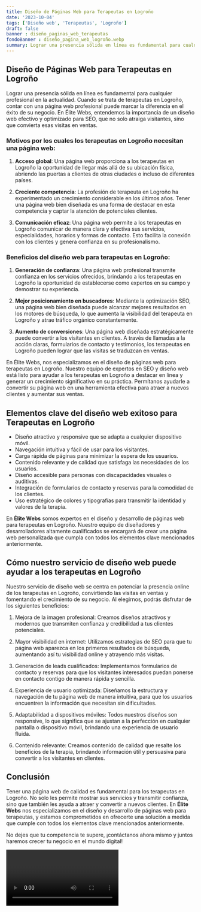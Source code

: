 ```yaml
---
title: Diseño de Páginas Web para Terapeutas en Logroño
date: '2023-10-04'
tags: ['Diseño web', 'Terapeutas', 'Logroño']
draft: false
banner : diseño_paginas_web_terapeutas
fondoBanner : diseño_pagina_web_logroño.webp
summary: Lograr una presencia sólida en línea es fundamental para cualquier profesional en la actualidad. Cuando se trata de terapeutas en Logroño, contar con una página web profesional puede marcar la diferencia en el éxito de su negocio. En Élite Webs, entendemos la importancia de un diseño web efectivo y optimizado para SEO, que no solo atraiga visitantes, sino que convierta esas visitas en ventas.
---
```


## Diseño de Páginas Web para Terapeutas en Logroño

Lograr una presencia sólida en línea es fundamental para cualquier profesional en la actualidad. Cuando se trata de terapeutas en Logroño, contar con una página web profesional puede marcar la diferencia en el éxito de su negocio. En Élite Webs, entendemos la importancia de un diseño web efectivo y optimizado para SEO, que no solo atraiga visitantes, sino que convierta esas visitas en ventas.

### Motivos por los cuales los terapeutas en Logroño necesitan una página web:

1. **Acceso global**: Una página web proporciona a los terapeutas en Logroño la oportunidad de llegar más allá de su ubicación física, abriendo las puertas a clientes de otras ciudades o incluso de diferentes países.

2. **Creciente competencia**: La profesión de terapeuta en Logroño ha experimentado un crecimiento considerable en los últimos años. Tener una página web bien diseñada es una forma de destacar en esta competencia y captar la atención de potenciales clientes.

3. **Comunicación eficaz**: Una página web permite a los terapeutas en Logroño comunicar de manera clara y efectiva sus servicios, especialidades, horarios y formas de contacto. Esto facilita la conexión con los clientes y genera confianza en su profesionalismo.

### Beneficios del diseño web para terapeutas en Logroño:

1. **Generación de confianza**: Una página web profesional transmite confianza en los servicios ofrecidos, brindando a los terapeutas en Logroño la oportunidad de establecerse como expertos en su campo y demostrar su experiencia.

2. **Mejor posicionamiento en buscadores**: Mediante la optimización SEO, una página web bien diseñada puede alcanzar mejores resultados en los motores de búsqueda, lo que aumenta la visibilidad del terapeuta en Logroño y atrae tráfico orgánico constantemente.

3. **Aumento de conversiones**: Una página web diseñada estratégicamente puede convertir a los visitantes en clientes. A través de llamadas a la acción claras, formularios de contacto y testimonios, los terapeutas en Logroño pueden lograr que las visitas se traduzcan en ventas.

En Élite Webs, nos especializamos en el diseño de páginas web para terapeutas en Logroño. Nuestro equipo de expertos en SEO y diseño web está listo para ayudar a los terapeutas en Logroño a destacar en línea y generar un crecimiento significativo en su práctica. Permítanos ayudarle a convertir su página web en una herramienta efectiva para atraer a nuevos clientes y aumentar sus ventas.

<GifSeo />

<Cta />

## Elementos clave del diseño web exitoso para Terapeutas en Logroño

- Diseño atractivo y responsive que se adapta a cualquier dispositivo móvil.
- Navegación intuitiva y fácil de usar para los visitantes.
- Carga rápida de páginas para minimizar la espera de los usuarios.
- Contenido relevante y de calidad que satisfaga las necesidades de los usuarios.
- Diseño accesible para personas con discapacidades visuales o auditivas.
- Integración de formularios de contacto y reservas para la comodidad de los clientes.
- Uso estratégico de colores y tipografías para transmitir la identidad y valores de la terapia.

En **Élite Webs** somos expertos en el diseño y desarrollo de páginas web para terapeutas en Logroño. Nuestro equipo de diseñadores y desarrolladores altamente cualificados se encargará de crear una página web personalizada que cumpla con todos los elementos clave mencionados anteriormente.

## Cómo nuestro servicio de diseño web puede ayudar a los terapeutas en Logroño

Nuestro servicio de diseño web se centra en potenciar la presencia online de los terapeutas en Logroño, convirtiendo las visitas en ventas y fomentando el crecimiento de su negocio. Al elegirnos, podrás disfrutar de los siguientes beneficios:

1. Mejora de la imagen profesional: Creamos diseños atractivos y modernos que transmiten confianza y credibilidad a tus clientes potenciales.

2. Mayor visibilidad en internet: Utilizamos estrategias de SEO para que tu página web aparezca en los primeros resultados de búsqueda, aumentando así tu visibilidad online y atrayendo más visitas.

3. Generación de leads cualificados: Implementamos formularios de contacto y reservas para que los visitantes interesados puedan ponerse en contacto contigo de manera rápida y sencilla.

4. Experiencia de usuario optimizada: Diseñamos la estructura y navegación de tu página web de manera intuitiva, para que los usuarios encuentren la información que necesitan sin dificultades.

5. Adaptabilidad a dispositivos móviles: Todos nuestros diseños son responsive, lo que significa que se ajustan a la perfección en cualquier pantalla o dispositivo móvil, brindando una experiencia de usuario fluida.

6. Contenido relevante: Creamos contenido de calidad que resalte los beneficios de la terapia, brindando información útil y persuasiva para convertir a los visitantes en clientes.

## Conclusión

Tener una página web de calidad es fundamental para los terapeutas en Logroño. No solo les permite mostrar sus servicios y transmitir confianza, sino que también les ayuda a atraer y convertir a nuevos clientes. En **Élite Webs** nos especializamos en el diseño y desarrollo de páginas web para terapeutas, y estamos comprometidos en ofrecerte una solución a medida que cumple con todos los elementos clave mencionados anteriormente.

No dejes que tu competencia te supere, ¡contáctanos ahora mismo y juntos haremos crecer tu negocio en el mundo digital!

<Video />

<CtaBot job='Terapeutas' city='Logroño'/>

<Gmaps query='Logroño+españa+maps' />